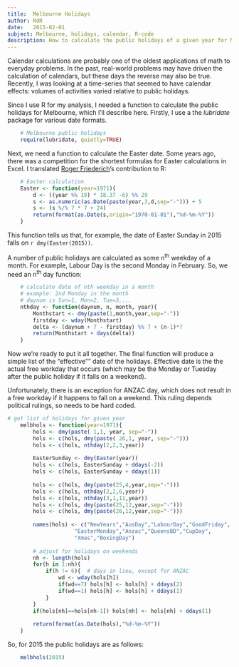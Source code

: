 ```yaml
---
title:	Melbourne Holidays
author: RdR
date:	2015-02-01
subject: Melbourne, holidays, calendar, R-code
description: How to calculate the public holidays of a given year for Melbourne, Australia
---
```


Calendar calculations are probably one of the oldest applications of math to everyday problems. In the past, real-world problems may have driven the calculation of calendars, but these days the reverse may also be true.  Recently, I was looking at a time-series that seemed to have calendar effects:  volumes of activities varied relative to public holidays.

Since I use R for my analysis, I needed a function to calculate the public holidays for Melbourne, which I'll describe here.  Firstly, I use a the *lubridate* package for various date formats.

```r
	# Melbourne public holidays
	require(lubridate, quietly=TRUE)
```

Next, we need a function to calculate the Easter date.  Some years ago, there was a competition for the shortest formulas for Easter calculations in Excel.  I translated [Roger Friederich](http://www.contextures.com/exceleastercalculation.html)'s contribution to R:

```r
	# Easter calculation
	Easter <- function(year=1971){
		d <- ((year %% 19) * 18.37 -6) %% 29
		s <- as.numeric(as.Date(paste(year,3,d,sep="-"))) + 5
		s <- (s %/% 7 * 7 + 24)
		return(format(as.Date(s,origin="1970-01-01"),"%d-%m-%Y"))
	}
```
This function tells us that, for example, the date of Easter Sunday in 2015 falls on `r dmy(Easter(2015))`.  

A number of public holidays are calculated as some n^th^ weekday of a month. For example, Labour Day is the second Monday in February.  So, we need an n^th^ day function:

```r
	# calculate date of nth weekday in a month
	# example: 2nd Monday in the month
	# daynum is Sun=1, Mon=2, Tue=3,...
	nthday <- function(daynum, n, month, year){
		Monthstart <- dmy(paste(1,month,year,sep="-"))
		firstday <- wday(Monthstart)
		delta <- (daynum + 7 - firstday) %% 7 + (n-1)*7
		return(Monthstart + days(delta))
	}
```
Now we're ready to put it all together.  The final function will produce a simple list of the "effective"" date of the holidays.  Effective date is the the actual free workday that occurs (which may be the Monday or Tuesday after the public holiday if it falls on a weekend).

Unfortunately, there is an exception for ANZAC day, which does not result in a free workday if it happens to fall on a weekend.  This ruling depends political rulings, so needs to be hard coded. 

```r
# get list of holidays for given year
    melbhols <- function(year=1971){
        hols <- dmy(paste( 1,1, year, sep="-"))
    	hols <- c(hols, dmy(paste( 26,1, year, sep="-")))
    	hols <- c(hols, nthday(2,2,3,year))
	
    	EasterSunday <- dmy(Easter(year))
    	hols <- c(hols, EasterSunday + ddays(-2))
    	hols <- c(hols, EasterSunday + ddays(1))
	
    	hols <- c(hols, dmy(paste(25,4,year,sep="-")))
    	hols <- c(hols, nthday(2,2,6,year))
    	hols <- c(hols, nthday(3,1,11,year))
    	hols <- c(hols, dmy(paste(25,12,year,sep="-")))
    	hols <- c(hols, dmy(paste(26,12,year,sep="-")))
	
    	names(hols) <- c("NewYears","AusDay","LabourDay","GoodFriday",
					 "EasterMonday","Anzac","QueensBD","CupDay",
					 "Xmas","BoxingDay")
	
    	# adjust for holidays on weekends
    	nh <- length(hols)
    	for(h in 1:nh){
			if(h != 6){  # days in lieu, except for ANZAC
				wd <- wday(hols[h])
				if(wd==7) hols[h] <- hols[h] + ddays(2)
				if(wd==1) hols[h] <- hols[h] + ddays(1)
			}
    	}
    	if(hols[nh]==hols[nh-1]) hols[nh] <- hols[nh] + ddays(1)
        
        return(format(as.Date(hols),"%d-%m-%Y"))
    }
```

So, for 2015 the public holidays are as follows:

```r
    melbhols(2015)

```
